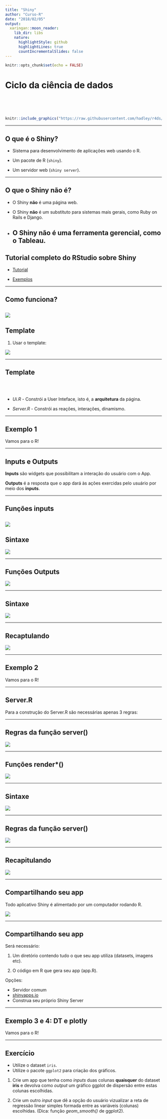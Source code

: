 ```yaml
---
title: "Shiny"
author: "Curso-R"
date: "2018/02/05"
output:
  xaringan::moon_reader:
    lib_dir: libs
    nature:
      highlightStyle: github
      highlightLines: true
      countIncrementalSlides: false
---
```


```r
knitr::opts_chunk$set(echo = FALSE)
```


# Ciclo da ciência de dados

<br>
<br>
<br>

```r
knitr::include_graphics("https://raw.githubusercontent.com/hadley/r4ds/master/diagrams/data-science.png")
```

---

## O que é o Shiny?

- Sistema para desenvolvimento de aplicações web usando o R.

- Um pacote de R (`shiny`).

- Um servidor web (`shiny server`).

---

## O que o Shiny não é?

- O Shiny **não** é uma página web.

- O Shiny **não** é um substituto para sistemas mais gerais, como Ruby on Rails e Django.

- O Shiny **não** é uma ferramenta gerencial, como o Tableau.
---

## Tutorial completo do RStudio sobre Shiny

- [Tutorial](https://shiny.rstudio.com/tutorial/)

- [Exemplos](https://shiny.rstudio.com/gallery/)

---

## Como funciona?

![](Imagens/Img_1.jpg)
---

## Template

1. Usar o template:

![](Imagens/Img_2.jpg)

---

## Template

<br/>
<br/>

* *Ui.R* - Constrói a User Inteface, isto é, a **arquitetura** da página.  

* *Server.R* - Constrói as reações, interações, dinamismo.  

---

## Exemplo 1

Vamos para o R!

---
 
## Inputs e Outputs

**Inputs** são widgets que possibilitam a interação do usuário com o App.  

**Outputs** é a resposta que o app dará às ações exercidas pelo usuário por meio dos **inputs**.

---

## Funções inputs

![](Imagens/Img_3.jpg)
---

## Sintaxe

![](Imagens/Img_4.jpg)

---

## Funções Outputs

![](Imagens/Img_5.jpg)

---

## Sintaxe

![](Imagens/Img_6.jpg)

---

## Recaptulando


![](Imagens/Img_7.jpg)

---

## Exemplo 2

Vamos para o R!

---

## Server.R

Para a construção do Server.R são necessárias apenas 3 regras:

---

## Regras da função server()

![](Imagens/Img_8.jpg)

---

## Funções render*()

![](Imagens/Img_9.jpg)

---

## Sintaxe

![](Imagens/Img_10.jpg)

---

## Regras da função server()

![](Imagens/Img_11.jpg)

---

## Recapitulando

![](Imagens/Img_12.jpg)

---

## Compartilhando seu app

Todo aplicativo Shiny é alimentado por um computador rodando R.

![](Imagens/Img_1.jpg)

---

## Compartilhando seu app
  
Será necessário:

1. Um diretório contendo tudo o que seu app utiliza (datasets, imagens etc).

2. O código em R que gera seu app (app.R).

Opções:

* Servidor comum
* [shinyapps.io](http://www.shinyapps.io/)
* Construa seu próprio Shiny Server

---

## Exemplo 3 e 4: DT e plotly

Vamos para o R!

---

## Exercício

* Utilize o dataset `iris`.
* Utilize o pacote `ggplot2` para criação dos gráficos.

1. Crie um app que tenha como *inputs* duas colunas **quaisquer** do dataset **iris** e devolva como *output* um gráfico ggplot de dispersão entre estas colunas escolhidas.

2. Crie um outro *input* que dê a opção do usuário vizualizar a reta de regressão linear simples formada entre as variáveis (colunas) escolhidas. (Dica: função *geom_smooth()* de ggplot2).




